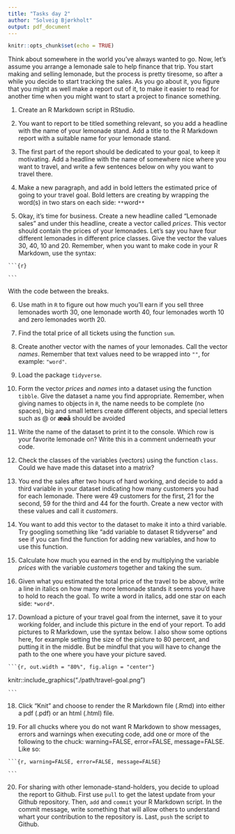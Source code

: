 ```yaml
---
title: "Tasks day 2"
author: "Solveig Bjørkholt"
output: pdf_document
---
```


```r
knitr::opts_chunk$set(echo = TRUE)
```

Think about somewhere in the world you've always wanted to go. Now, let's assume you arrange a lemonade sale to help finance that trip. You start making and selling lemonade, but the process is pretty tiresome, so after a while you decide to start tracking the sales. As you go about it, you figure that you might as well make a report out of it, to make it easier to read for another time when you might want to start a project to finance something.

1. Create an R Markdown script in RStudio.

2. You want to report to be titled something relevant, so you add a headline with the name of your lemonade stand. Add a title to the R Markdown report with a suitable name for your lemonade stand. 

3. The first part of the report should be dedicated to your goal, to keep it motivating. Add a headline with the name of somewhere nice where you want to travel, and write a few sentences below on why you want to travel there. 

4. Make a new paragraph, and add in bold letters the estimated price of going to your travel goal. Bold letters are creating by wrapping the word(s) in two stars on each side: `**`word`**`

5. Okay, it's time for business. Create a new headline called "Lemonade sales" and under this headline, create a vector called *prices*. This vector should contain the prices of your lemonades. Let's say you have four different lemonades in different price classes. Give the vector the values 30, 40, 10 and 20. Remember, when you want to make code in your R Markdown, use the syntax:

` ```{r} `

` ``` `

With the code between the breaks.

6. Use math in `R` to figure out how much you'll earn if you sell three lemonades worth 30, one lemonade worth 40, four lemonades worth 10 and zero lemonades worth 20.

7. Find the total price of all tickets using the function `sum`.

8. Create another vector with the names of your lemonades. Call the vector *names*. Remember that text values need to be wrapped into `""`, for example: `"word"`.

9. Load the package `tidyverse`. 

10. Form the vector *prices* and *names* into a dataset using the function `tibble`. Give the dataset a name you find appropriate. Remember, when giving names to objects in `R`, the name needs to be complete (no spaces), big and small letters create different objects, and special letters such as @ or **æøå** should be avoided

11. Write the name of the dataset to print it to the console. Which row is your favorite lemonade on? Write this in a comment underneath your code.

12. Check the classes of the variables (vectors) using the function `class`. Could we have made this dataset into a matrix?

13. You end the sales after two hours of hard working, and decide to add a third variable in your dataset indicating how many customers you had for each lemonade. There were 49 customers for the first, 21 for the second, 59 for the third and 44 for the fourth. Create a new vector with these values and call it *customers*.

14. You want to add this vector to the dataset to make it into a third variable. Try googling something like "add variable to dataset R tidyverse" and see if you can find the function for adding new variables, and how to use this function.

15. Calculate how much you earned in the end by multiplying the variable *prices* with the variable *customers* together and taking the sum.

16. Given what you estimated the total price of the travel to be above, write a line in italics on how many more lemonade stands it seems you'd have to hold to reach the goal. To write a word in italics, add one star on each side: `*word*`.

17. Download a picture of your travel goal from the internet, save it to your working folder, and include this picture in the end of your report. To add pictures to R Markdown, use the syntax below. I also show some options here, for example setting the size of the picture to 80 percent, and putting it in the middle. But be mindful that you will have to change the path to the one where you have your picture saved.

` ```{r, out.width = "80%", fig.align = "center"} `

knitr::include_graphics("./path/travel-goal.png")

` ``` `

18. Click "Knit" and choose to render the R Markdown file (.Rmd) into either a pdf (.pdf) or an html (.html) file. 

19. For all chucks where you do not want R Markdown to show messages, errors and warnings when executing code, add one or more of the following to the chuck: warning=FALSE, error=FALSE, message=FALSE. Like so:


` ```{r, warning=FALSE, error=FALSE, message=FALSE}`

` ``` `


20. For sharing with other lemonade-stand-holders, you decide to upload the report to Github. First use `pull` to get the latest update from your Github repository. Then, `add` and `commit` your R Markdown script. In the commit message, write something that will allow others to understand whart your contribution to the repository is. Last, `push` the script to Github. 



